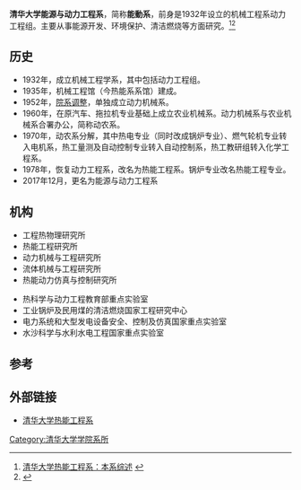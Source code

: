 {{Infobox University Department
 |名称              = 清华大学能源与动力工程系
 |其他名称        = Department Of Energy And Power Engineering, Tsinghua University
 |徽标              =
 |徽标说明        =
 |隶属              =[[清华大学|清华大学]][[清华大学机械工程学院|机械工程学院]]
 |建立时间        =1952年
 |关闭时间        =
 |类型              =系
 |下属              =
 |主管官员        =
 |主席              =
 |党委书记        =[[李宇红|李宇红]]
 |院长              =
 |系主任           =[[姜培学|姜培学]]
 |所长              =
 |部长              =
 |主任              =
 |头衔              =
 |头衔人名        =
 |教师              =
 |员工              =
 |学生              =
 |本科生           =
 |研究生           =
 |博士生           =
 |其他学生        =
 |地址              = {{CHN}}[[北京市|北京市]][[海淀区|海淀区]][[清华园|清华园]]
 |国家              =中国
 |省                 =
 |市                 =北京市
 |坐标              =
 |网址              =http://www.te.tsinghua.edu.cn/
 |标志              =
 |脚注              =
}}
'''清华大学能源与动力工程系'''，简称'''能動系'''，前身是1932年设立的机械工程系动力工程组。主要从事能源开发、环境保护、清洁燃烧等方面研究。<ref>[http://www.te.tsinghua.edu.cn/webPage/Do.aspx?P_Id=51&WebMenu_Id=53&Module_Id=1 清华大学热能工程系：本系综述] {{webarchive|url=https://web.archive.org/web/20091010230812/http://te.tsinghua.edu.cn/WebPage/Do.aspx?P_Id=51&WebMenu_Id=53&Module_Id=1 |date=2009-10-10 }}</ref><ref>{{Cite web |url=http://edu.sina.com.cn/gaokao/2009-06-06/2122203359.shtml |title=新浪教育：清华大学机械工程系概况 |access-date=2010-10-02 |archive-date=2019-06-05 |archive-url=https://web.archive.org/web/20190605022321/http://edu.sina.com.cn/gaokao/2009-06-06/2122203359.shtml |dead-url=no }}</ref>

== 历史 ==
* 1932年，成立机械工程学系，其中包括动力工程组。
*1935年，机械工程馆（今热能系系馆）建成。
* 1952年，[[院系调整|院系调整]]，单独成立动力机械系。
*1960年，在原汽车、拖拉机专业基础上成立农业机械系。动力机械系与农业机械系合署办公，简称动农系。
*1970年，动农系分解，其中热电专业（同时改成锅炉专业）、燃气轮机专业转入电机系，热工量测及自动控制专业转入自动控制系，热工教研组转入化学工程系。
* 1978年，恢复动力工程系，改名为热能工程系。锅炉专业改名热能工程专业。
*2017年12月，更名为能源与动力工程系

==机构==
* 工程热物理研究所
* 热能工程研究所
* 动力机械与工程研究所
* 流体机械与工程研究所
* 热能动力仿真与控制研究所

* 热科学与动力工程教育部重点实验室
* 工业锅炉及民用煤的清洁燃烧国家工程研究中心
* 电力系统和大型发电设备安全、控制及仿真国家重点实验室
* 水沙科学与水利水电工程国家重点实验室
== 参考 ==
{{Reflist}}
==外部链接==
* [http://www.te.tsinghua.edu.cn 清华大学热能工程系] {{Wayback|url=http://www.te.tsinghua.edu.cn/ |date=20201203155901 }}

{{清华大学/院系}}
[[Category:清华大学学院系所|Category:清华大学学院系所]]
